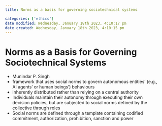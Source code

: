 ```yaml
---
title: Norms as a basis for governing sociotechnical systems

categories: ['ethics']
date modified: Wednesday, January 18th 2023, 4:10:17 pm
date created: Wednesday, January 18th 2023, 4:10:15 pm
---
```


# Norms as a Basis for Governing Sociotechnical Systems


- Munindar P. Singh
- framework that uses social norms to govern autonomous entities' (e.g., AI agents' or human beings') behaviours
- inherently distributed rather than relying on a central authority
- Individuals maintain their autonomy through executing their own decision policies, but are subjected to social norms defined by the collective through roles
- Social norms are defined through a template containing codified commitment, authorization, prohibition, sanction and power



